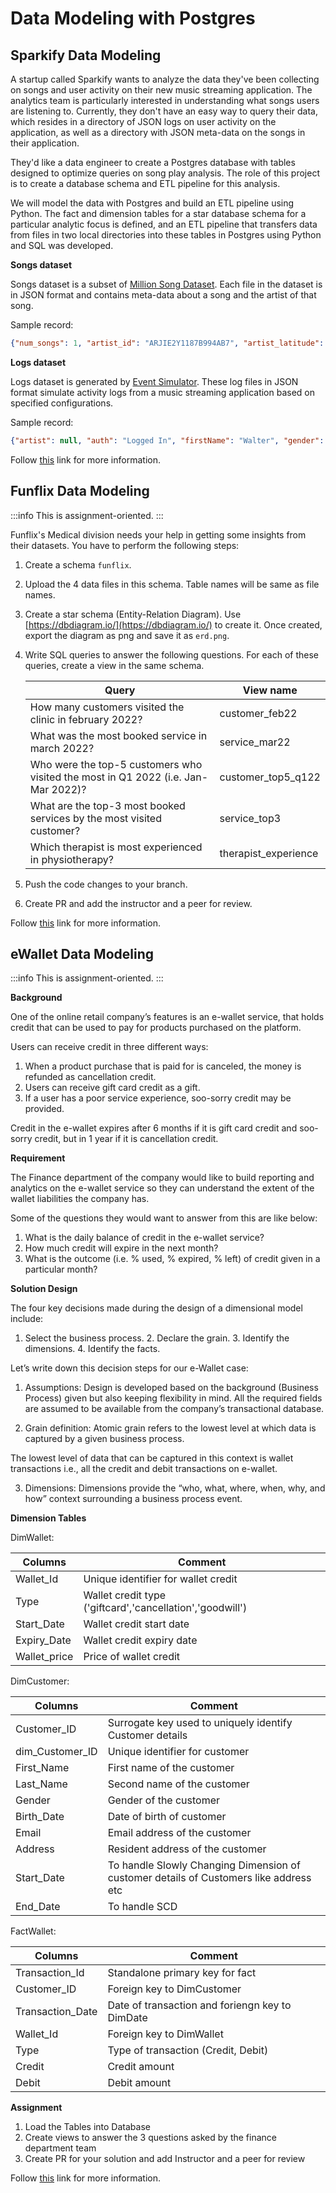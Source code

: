 # Data Modeling with Postgres

## Sparkify Data Modeling

A startup called Sparkify wants to analyze the data they've been collecting on songs and user activity on their new music streaming application. The analytics team is particularly interested in understanding what songs users are listening to. Currently, they don't have an easy way to query their data, which resides in a directory of JSON logs on user activity on the application, as well as a directory with JSON meta-data on the songs in their application.

They'd like a data engineer to create a Postgres database with tables designed to optimize queries on song play analysis. The role of this project is to create a database schema and ETL pipeline for this analysis.

We will model the data with Postgres and build an ETL pipeline using Python. The fact and dimension tables for a star database schema for a particular analytic focus is defined, and an ETL pipeline that transfers data from files in two local directories into these tables in Postgres using Python and SQL was developed.

**Songs dataset**

Songs dataset is a subset of [Million Song Dataset](http://millionsongdataset.com/). Each file in the dataset is in JSON format and contains meta-data about a song and the artist of that song.

Sample record:

```json
{"num_songs": 1, "artist_id": "ARJIE2Y1187B994AB7", "artist_latitude": null, "artist_longitude": null, "artist_location": "", "artist_name": "Line Renaud", "song_id": "SOUPIRU12A6D4FA1E1", "title": "Der Kleine Dompfaff", "duration": 152.92036, "year": 0}
```

**Logs dataset**

Logs dataset is generated by [Event Simulator](https://github.com/Interana/eventsim). These log files in JSON format simulate activity logs from a music streaming application based on specified configurations.

Sample record:

```json
{"artist": null, "auth": "Logged In", "firstName": "Walter", "gender": "M", "itemInSession": 0, "lastName": "Frye", "length": null, "level": "free", "location": "San Francisco-Oakland-Hayward, CA", "method": "GET","page": "Home", "registration": 1540919166796.0, "sessionId": 38, "song": null, "status": 200, "ts": 1541105830796, "userAgent": "\"Mozilla\/5.0 (Macintosh; Intel Mac OS X 10_9_4) AppleWebKit\/537.36 (KHTML, like Gecko) Chrome\/36.0.1985.143 Safari\/537.36\"", "userId": "39"}
```

Follow [this](https://github.com/datalaker/data-engineering-private/tree/main/postgres-sparkify) link for more information.

## Funflix Data Modeling

:::info
This is assignment-oriented.
:::

Funflix's Medical division needs your help in getting some insights from their datasets. You have to perform the following steps:

1. Create a schema `funflix`.
2. Upload the 4 data files in this schema. Table names will be same as file names.
3. Create a star schema (Entity-Relation Diagram). Use [https://dbdiagram.io/](https://dbdiagram.io/) to create it. Once created, export the diagram as png and save it as `erd.png`.
4. Write SQL queries to answer the following questions. For each of these queries, create a view in the same schema.

    | Query | View name |
    | --- | --- |
    | How many customers visited the clinic in february 2022? | customer_feb22 |
    | What was the most booked service in march 2022? | service_mar22 |
    | Who were the top-5 customers who visited the most in Q1 2022 (i.e. Jan-Mar 2022)? | customer_top5_q122 |
    | What are the top-3 most booked services by the most visited customer? | service_top3 |
    | Which therapist is most experienced in physiotherapy? | therapist_experience |

5. Push the code changes to your branch.
6. Create PR and add the instructor and a peer for review.

Follow [this](https://github.com/datalaker/data-engineering-private/tree/main/postgres-funflix) link for more information.



## eWallet Data Modeling

:::info
This is assignment-oriented.
:::

**Background**

One of the online retail company’s features is an e-wallet service, that holds credit that can be used to pay for products purchased on the platform.

Users can receive credit in three different ways:

1. When a product purchase that is paid for is canceled, the money is refunded as cancellation credit.
2. Users can receive gift card credit as a gift.
3. If a user has a poor service experience, soo-sorry credit may be provided.

Credit in the e-wallet expires after 6 months if it is gift card credit and soo-sorry credit, but in 1 year if it is cancellation credit.

**Requirement**

The Finance department of the company would like to build reporting and analytics on the e-wallet service so they can understand the extent of the wallet liabilities the company has.

Some of the questions they would want to answer from this are like below:

1. What is the daily balance of credit in the e-wallet service?
2. How much credit will expire in the next month?
3. What is the outcome (i.e. % used, % expired, % left) of credit given in a particular month?

**Solution Design**

The four key decisions made during the design of a dimensional model include:

1. Select the business process. 2. Declare the grain. 3. Identify the dimensions. 4. Identify the facts.

Let’s write down this decision steps for our e-Wallet case:

1. Assumptions: Design is developed based on the background (Business Process) given but also keeping flexibility in mind. All the required fields are assumed to be available from the company’s transactional database.

2. Grain definition: Atomic grain refers to the lowest level at which data is captured by a given business process.

The lowest level of data that can be captured in this context is wallet transactions i.e., all the credit and debit transactions on e-wallet.

3. Dimensions: Dimensions provide the “who, what, where, when, why, and how” context surrounding a business process event.

**Dimension Tables**

DimWallet:

| Columns | Comment       |
| ------- | ------------- |
| Wallet\_Id    | Unique identifier for wallet credit |
| Type          | Wallet credit type ('giftcard','cancellation','goodwill') |
| Start\_Date   | Wallet credit start date |
| Expiry\_Date  | Wallet credit expiry date |
| Wallet\_price | Price of wallet credit |

DimCustomer:

| Columns | Comment           |
| ------- | ----------------- |
| Customer\_ID      | Surrogate key used to uniquely identify Customer details |
| dim\_Customer\_ID | Unique identifier for customer |
| First\_Name       | First name of the customer |
| Last\_Name        | Second name of the customer |
| Gender            | Gender of the customer |
| Birth\_Date       | Date of birth of customer |
| Email             | Email address of the customer |
| Address           | Resident address of the customer |
| Start\_Date       | To handle Slowly Changing Dimension of customer details of Customers like address etc |
| End\_Date         | To handle SCD |

FactWallet:

| Columns | Comment           |
| ------- | ----------------- |
| Transaction\_Id   | Standalone primary key for fact |
| Customer\_ID      | Foreign key to DimCustomer |
| Transaction\_Date | Date of transaction and foriengn key to DimDate |
| Wallet\_Id        | Foreign key to DimWallet |
| Type              | Type of transaction (Credit, Debit) |
| Credit            | Credit amount |
| Debit             | Debit amount |

**Assignment**

1. Load the Tables into Database
2. Create views to answer the 3 questions asked by the finance department team
3. Create PR for your solution and add Instructor and a peer for review

Follow [this](https://github.com/datalaker/data-engineering-private/tree/main/postgres-ewallet) link for more information.